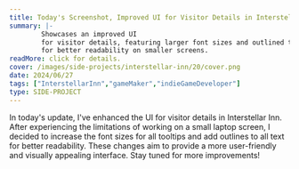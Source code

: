```yaml
---
title: Today's Screenshot, Improved UI for Visitor Details in Interstellar Inn
summary: |-
        Showcases an improved UI
        for visitor details, featuring larger font sizes and outlined text
        for better readability on smaller screens.
readMore: click for details.
cover: /images/side-projects/interstellar-inn/20/cover.png
date: 2024/06/27
tags: ["InterstellarInn","gameMaker","indieGameDeveloper"]
type: SIDE-PROJECT
---
```


In today's update, I've enhanced the UI for visitor details in Interstellar Inn.
After experiencing the limitations of working on a small laptop screen,
I decided to increase the font sizes for all tooltips and add outlines
to all text for better readability. These changes aim to provide
a more user-friendly and visually appealing interface. Stay tuned for more improvements!
